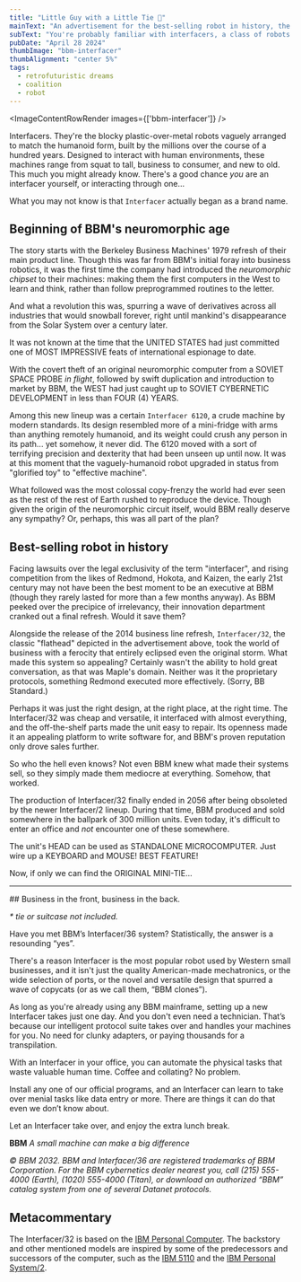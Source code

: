 ```yaml
---
title: "Little Guy with a Little Tie 👔"
mainText: "An advertisement for the best-selling robot in history, the original interfacer series from BBM."
subText: "You're probably familiar with interfacers, a class of robots designed to interact with human environments. But have you met /the/ Interfacer?"
pubDate: "April 28 2024"
thumbImage: "bbm-interfacer"
thumbAlignment: "center 5%"
tags:
  - retrofuturistic dreams
  - coalition
  - robot
---
```



<ImageContentRowRender 
  images={['bbm-interfacer']}
/>

Interfacers. They're the blocky plastic-over-metal robots vaguely arranged to match the humanoid form, built by the millions over the course of a hundred years. Designed to interact with human environments, these machines range from squat to tall, business to consumer, and new to old. This much you might already know. There's a good chance *you* are an interfacer yourself, or interacting through one...

What you may not know is that `Interfacer` actually began as a brand name.

## Beginning of BBM's neuromorphic age

The story starts with the Berkeley Business Machines' 1979 refresh of their main product line. Though this was far from BBM's initial foray into business robotics, it was the first time the company had introduced the *neuromorphic chipset* to their machines: making them the first computers in the West to learn and think, rather than follow preprogrammed routines to the letter. 

And what a revolution this was, spurring a wave of derivatives across all industries that would snowball forever, right until mankind's disappearance from the Solar System over a century later.

<QuoteRow author={AuthorUniserve} >
It was not known at the time that the UNITED STATES had just committed one of MOST IMPRESSIVE feats of international espionage to date. 

With the covert theft of an original neuromorphic computer from a SOVIET SPACE PROBE *in flight*, followed by swift duplication and introduction to market by BBM, the WEST had just caught up to SOVIET CYBERNETIC DEVELOPMENT in less than FOUR (4) YEARS.
</QuoteRow>

Among this new lineup was a certain `Interfacer 6120`, a crude machine by modern standards. Its design resembled more of a mini-fridge with arms than anything remotely humanoid, and its weight could crush any person in its path... yet somehow, it never did. The 6120 moved with a sort of terrifying precision and dexterity that had been unseen up until now. It was at this moment that the vaguely-humanoid robot upgraded in status from "glorified toy" to "effective machine".

What followed was the most colossal copy-frenzy the world had ever seen as the rest of the rest of Earth rushed to reproduce the device. Though given the origin of the neuromorphic circuit itself, would BBM really deserve any sympathy? Or, perhaps, this was all part of the plan?

## Best-selling robot in history

Facing lawsuits over the legal exclusivity of the term "interfacer", and rising competition from the likes of Redmond, Hokota, and Kaizen, the early 21st century may not have been the best moment to be an executive at BBM (though they rarely lasted for more than a few months anyway). As BBM peeked over the precipice of irrelevancy, their innovation department cranked out a final refresh. Would it save them?

Alongside the release of the 2014 business line refresh, `Interfacer/32`, the classic "flathead" depicted in the advertisement above, took the world of business with a ferocity that entirely eclipsed even the original storm. What made this system so appealing? Certainly wasn't the ability to hold great conversation, as that was Maple's domain. Neither was it the proprietary protocols, something Redmond executed more effectively. (Sorry, BB Standard.)

Perhaps it was just the right design, at the right place, at the right time. The Interfacer/32 was cheap and versatile, it interfaced with almost everything, and the off-the-shelf parts made the unit easy to repair. Its openness made it an appealing platform to write software for, and BBM's proven reputation only drove sales further.

So who the hell even knows? Not even BBM knew what made their systems sell, so they simply made them mediocre at everything. Somehow, that worked.

The production of Interfacer/32 finally ended in 2056 after being obsoleted by the newer Interfacer/2 lineup. During that time, BBM produced and sold somewhere in the ballpark of 300 million units. Even today, it's difficult to enter an office and *not* encounter one of these somewhere.

<QuoteRow author={AuthorUniserve} >
The unit's HEAD can be used as STANDALONE MICROCOMPUTER. Just wire up a KEYBOARD and MOUSE! BEST FEATURE!

Now, if only we can find the ORIGINAL MINI-TIE...
</QuoteRow>

---

<QuoteRow author={AuthorCAN} transcription>
## Business in the front, business in the back.

*\* tie or suitcase not included.*

Have you met BBM’s Interfacer/36 system? Statistically, the answer is a resounding “yes”.

There's a reason Interfacer is the most popular robot used by Western small businesses, and it isn't just the quality American-made mechatronics, or the wide selection of ports, or the novel and versatile design that spurred a wave of copycats (or as we call them, “BBM clones”).

As long as you're already using any BBM mainframe, setting up a new Interfacer takes just one day. And you don't even need a technician. That’s because our intelligent protocol suite takes over and handles your machines for you. No need for clunky adapters, or paying thousands for a transpilation.

With an Interfacer in your office, you can automate the physical tasks that waste valuable human time. Coffee and collating? No problem. 

Install any one of our official programs, and an Interfacer can learn to take over menial tasks like data entry or more. There are things it can do that even we don’t know about. 

Let an Interfacer take over, and enjoy the extra lunch break.

**BBM**
*A small machine can make a big difference*

*© BBM 2032. BBM and Interfacer/36 are registered trademarks of BBM Corporation. For the BBM cybernetics dealer nearest you, call (215) 555-4000 (Earth), (1020) 555-4000 (Titan), or download an authorized “BBM” catalog system from one of several Datanet protocols.*
</QuoteRow>

## Metacommentary

The Interfacer/32 is based on the [IBM Personal Computer](https://en.wikipedia.org/wiki/IBM_Personal_Computer). The backstory and other mentioned models are inspired by some of the predecessors and successors of the computer, such as the [IBM 5110](https://en.wikipedia.org/wiki/IBM_5110) and the [IBM Personal System/2](https://en.wikipedia.org/wiki/IBM_PS/2).